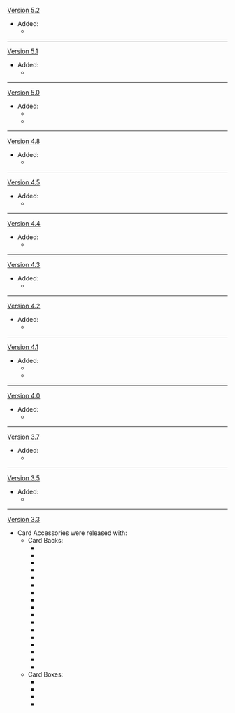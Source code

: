 {{Change History/Header}}
[[Version 5.2]]
* Added:
** {{item|Natlan (Card Box)}}
----
[[Version 5.1]]
* Added:
** {{item|Enkanomiya: Evernight}}
----
[[Version 5.0]]
* Added:
** {{item|Natlan (Card Back)}}
** {{item|The Chasm: Crown}}
----
[[Version 4.8]]
* Added:
** {{item|Fonta (Card Back)}}
----
[[Version 4.5]]
* Added:
** {{item|The Chasm: Blue Crystal}}
----
[[Version 4.4]]
* Added:
** {{item|The Chasm: Solid Iron}}
----
[[Version 4.3]]
* Added:
** {{item|Fontaine (Card Box)}}
----
[[Version 4.2]]
* Added:
** {{item|Dragonspine: Crown}}
----
[[Version 4.1]]
* Added:
** {{item|Dragonspine: Traces}}
** {{item|The Fortress of Meropide (Card Back)}}
----
[[Version 4.0]]
* Added:
** {{item|Fontaine (Card Back)}}
----
[[Version 3.7]]
* Added:
** {{item|Treasures of the Deck}}
----
[[Version 3.5]]
* Added:
** {{item|Lazurite Swirl}}
----
[[Version 3.3]]
* Card Accessories were released with:
** Card Backs:
*** {{item|Origin (Card Back)}}
*** {{item|Mondstadt (Card Back)}}
*** {{item|Liyue (Card Back)}}
*** {{item|Inazuma (Card Back)}}
*** {{item|Sumeru (Card Back)}}
*** {{item|Legend}}
*** {{item|Adept}}
*** {{item|Crystal Chunk (Card Back)}}
*** {{item|Magical Crystal Chunk (Card Back)}}
*** {{item|Amethyst Lump (Card Back)}}
*** {{item|Flaming Flower Stamen (Card Back)}}
*** {{item|Mist Flower Corolla (Card Back)}}
*** {{item|Electro Crystal (Card Back)}}
*** {{item|Dandelion Seed (Card Back)}}
*** {{item|Cecilia (Card Back)}}
*** {{item|Glaze Lily (Card Back)}}
*** {{item|Dendrobium (Card Back)}}
** Card Boxes:
*** {{item|Mondstadt (Card Box)}}
*** {{item|Liyue (Card Box)}}
*** {{item|Inazuma (Card Box)}}
*** {{item|Sumeru (Card Box)}}